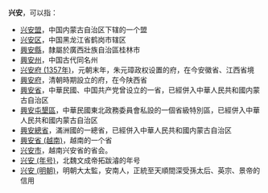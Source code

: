 '''兴安'''，可以指：
*[[兴安盟|兴安盟]]，中国内蒙古自治区下辖的一个盟
*[[兴安区|兴安区]]，中国黑龙江省鹤岗市辖区
*[[興安縣|興安縣]]，隸屬於廣西壯族自治區桂林市
*[[興安州|興安州]]，中国古代同名州
*[[兴安府_(1357年)|兴安府 (1357年)]]，元朝末年，朱元璋政权设置的府，在今安徽省、江西省境
*[[興安府|興安府]]，清朝時期設立的府，在今陕西省
*[[興安省|興安省]]，中華民國、中国共产党曾设立的一省，已經併入中華人民共和國内蒙古自治区
*[[興安屯墾區|興安屯墾區]]，中華民國東北政務委員會私設的一個省級特別區，已經併入中華人民共和國内蒙古自治区
*[[興安總省|興安總省]]，滿洲國的一總省，已經併入中華人民共和國内蒙古自治区
*[[興安省_(越南)|興安省 (越南)]]，越南的一个省
*[[兴安市|兴安市]]，越南兴安省的省会。
*[[兴安_(年号)|兴安 (年号)]]，北魏文成帝拓跋濬的年号
*[[兴安_(明朝)|兴安 (明朝)]]，明朝大太監，安南人，正統至天順間深受孫太后、英宗、景帝的信用

{{Disambig|X|Cat=二字亞洲相關消歧義}}